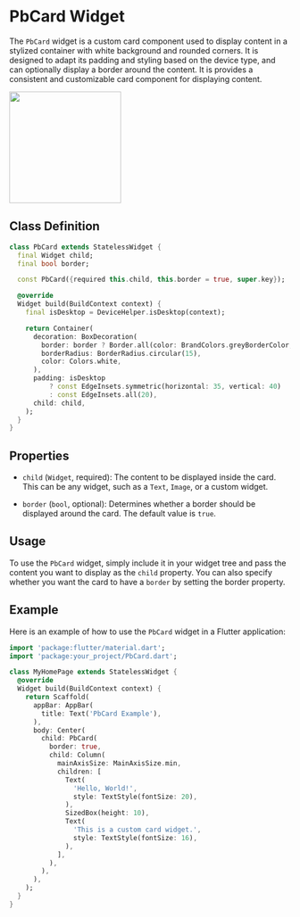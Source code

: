 # PbCard Widget

The `PbCard` widget is a custom card component used to display content in a stylized container with white background and rounded corners. It is designed to adapt its padding and styling based on the device type, and can optionally display a border around the content. It is provides a consistent and customizable card component for displaying content.

<img src="https://raw.githubusercontent.com/FocalAgent-Limited/propertybox-ui/main/docs/components/pb_card/image1.png" width="200"/>

## Class Definition

```dart
class PbCard extends StatelessWidget {
  final Widget child;
  final bool border;

  const PbCard({required this.child, this.border = true, super.key});

  @override
  Widget build(BuildContext context) {
    final isDesktop = DeviceHelper.isDesktop(context);

    return Container(
      decoration: BoxDecoration(
        border: border ? Border.all(color: BrandColors.greyBorderColor, width: 1) : null,
        borderRadius: BorderRadius.circular(15),
        color: Colors.white,
      ),
      padding: isDesktop
          ? const EdgeInsets.symmetric(horizontal: 35, vertical: 40)
          : const EdgeInsets.all(20),
      child: child,
    );
  }
}
```

## Properties

- `child` (`Widget`, required): The content to be displayed inside the card. This can be any widget, such as a `Text`, `Image`, or a custom widget.

- `border` (`bool`, optional): Determines whether a border should be displayed around the card. The default value is `true`.

## Usage

To use the `PbCard` widget, simply include it in your widget tree and pass the content you want to display as the `child` property. You can also specify whether you want the card to have a `border` by setting the border property.

## Example

Here is an example of how to use the `PbCard` widget in a Flutter application:

```dart
import 'package:flutter/material.dart';
import 'package:your_project/PbCard.dart';

class MyHomePage extends StatelessWidget {
  @override
  Widget build(BuildContext context) {
    return Scaffold(
      appBar: AppBar(
        title: Text('PbCard Example'),
      ),
      body: Center(
        child: PbCard(
          border: true,
          child: Column(
            mainAxisSize: MainAxisSize.min,
            children: [
              Text(
                'Hello, World!',
                style: TextStyle(fontSize: 20),
              ),
              SizedBox(height: 10),
              Text(
                'This is a custom card widget.',
                style: TextStyle(fontSize: 16),
              ),
            ],
          ),
        ),
      ),
    );
  }
}
```